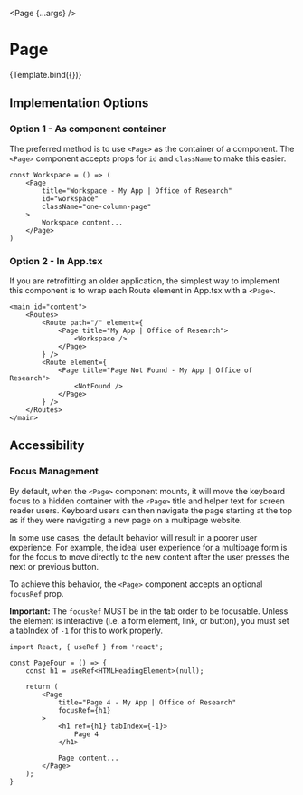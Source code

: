 

<Meta title="Layout/Page" component={Page} />

  <Page {...args} />

# Page

<Description of={Page} />

<Canvas>
  <Story
    name="Page"
    args={{
      children: 'Child content',
    }}
    argTypes={{
      theme: {
        control: 'radio'
      }
    }}
  >{Template.bind({})}</Story>
</Canvas>

<ArgsTable of={Page} />

## Implementation Options

### Option 1 - As component container 

The preferred method is to use `<Page>` as the container of a component. The `<Page>` component accepts props for `id` and `className` to make this easier.

```tsx
const Workspace = () => (
    <Page 
        title="Workspace - My App | Office of Research"
        id="workspace"
        className="one-column-page"
    >
        Workspace content...
    </Page>
)
```

### Option 2 - In App.tsx 

If you are retrofitting an older application, the simplest way to implement this component is to wrap each Route element in App.tsx with a `<Page>`.

```tsx
<main id="content">
    <Routes>
        <Route path="/" element={
            <Page title="My App | Office of Research">
                <Workspace />
            </Page>
        } />
        <Route element={
            <Page title="Page Not Found - My App | Office of Research">
                <NotFound />
            </Page>
        } />
    </Routes>
</main>
```

## Accessibility

### Focus Management

By default, when the `<Page>` component mounts, it will move the keyboard focus to a hidden container with the `<Page>` title and helper text for screen reader users. Keyboard users can then navigate the page starting at the top as if they were navigating a new page on a multipage website.

In some use cases, the default behavior will result in a poorer user experience. For example, the ideal user experience for a multipage form is for the focus to move directly to the new content after the user presses the next or previous button.

To achieve this behavior, the `<Page>` component accepts an optional `focusRef` prop.

**Important:** The `focusRef` MUST be in the tab order to be focusable. Unless the element is interactive (i.e. a form element, link, or button), you must set a tabIndex of `-1` for this to work properly.

```tsx
import React, { useRef } from 'react';

const PageFour = () => {
    const h1 = useRef<HTMLHeadingElement>(null);

    return (
        <Page 
            title="Page 4 - My App | Office of Research"
            focusRef={h1}
        >
            <h1 ref={h1} tabIndex={-1}>
                Page 4
            </h1>

            Page content...
        </Page>
    );
}
```
